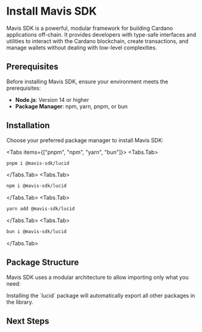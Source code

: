 
# Install Mavis SDK

Mavis SDK is a powerful, modular framework for building Cardano applications off-chain. It provides developers with type-safe interfaces and utilities to interact with the Cardano blockchain, create transactions, and manage wallets without dealing with low-level complexities.

## Prerequisites

Before installing Mavis SDK, ensure your environment meets the prerequisites:

- **Node.js**: Version 14 or higher
- **Package Manager**: npm, yarn, pnpm, or bun

## Installation

Choose your preferred package manager to install Mavis SDK:

<Tabs items={["pnpm", "npm", "yarn", "bun"]}>
  <Tabs.Tab>
  ```bash 
  pnpm i @mavis-sdk/lucid 
  ```
  </Tabs.Tab>
  <Tabs.Tab>
  ```bash 
  npm i @mavis-sdk/lucid
  ```
  </Tabs.Tab>
  <Tabs.Tab>
  ```bash
  yarn add @mavis-sdk/lucid 
  ```
  </Tabs.Tab>
  <Tabs.Tab>
  ```bash
  bun i @mavis-sdk/lucid 
  ```
  </Tabs.Tab>
</Tabs>

## Package Structure

Mavis SDK uses a modular architecture to allow importing only what you need:

<FileTree>
  <FileTree.Folder name="mavis-sdk" defaultOpen>
    <FileTree.Folder name="packages" defaultOpen>
      <FileTree.File name="mavis-sdk/lucid ⇀      Main package for Mavis SDK" />
      <FileTree.File name="mavis-sdk/bip39 ⇀      Package for BIP-39 mnemonic code" />
      <FileTree.File name="mavis-sdk/core-types ⇀ Core types used across Mavis SDK packages" />
      <FileTree.File name="mavis-sdk/core-utils ⇀ Core utilities used across Mavis SDK packages" />
      <FileTree.File name="mavis-sdk/crc8 ⇀       Package for CRC8 calculation" />
      <FileTree.File name="mavis-sdk/plutus ⇀     Package for Plutus integration" />
      <FileTree.File name="mavis-sdk/provider ⇀   Package for providing data " />
      <FileTree.File name="mavis-sdk/sign_data ⇀  Package for signing data" />
      <FileTree.File name="mavis-sdk/utils ⇀      Utility functions for Mavis SDK" />
      <FileTree.File name="mavis-sdk/wallet ⇀     Wallet package for Mavis SDK" />
    </FileTree.Folder>
  </FileTree.Folder>
</FileTree>

<Callout type="info">
  Installing the `lucid` package will automatically export all other packages in
  the library.
</Callout>

## Next Steps

<Cards>
  <Cards.Card
    icon="📕"
    title="Documentation"
    href="/documentation/core-concepts/instantiate-evolution"
  />
  <Cards.Card icon="🔍" title="Under the hood" href="/documentation/under-the-hood" />
</Cards>
